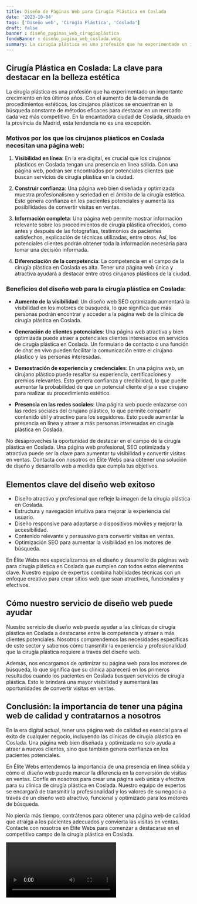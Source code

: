 ```yaml
---
title: Diseño de Páginas Web para Cirugía Plástica en Coslada
date: '2023-10-04'
tags: ['Diseño web', 'Cirugía Plástica', 'Coslada']
draft: false
banner : diseño_paginas_web_cirugíaplástica
fondoBanner : diseño_pagina_web_coslada.webp
summary: La cirugía plástica es una profesión que ha experimentado un importante crecimiento en los últimos años. Con el aumento de la demanda de procedimientos estéticos, los cirujanos plásticos se encuentran en la búsqueda constante de métodos eficaces para destacar en un mercado cada vez más competitivo. En la encantadora ciudad de Coslada, situada en la provincia de Madrid, esta tendencia no es una excepción. 
---
```


## Cirugía Plástica en Coslada: La clave para destacar en la belleza estética

La cirugía plástica es una profesión que ha experimentado un importante crecimiento en los últimos años. Con el aumento de la demanda de procedimientos estéticos, los cirujanos plásticos se encuentran en la búsqueda constante de métodos eficaces para destacar en un mercado cada vez más competitivo. En la encantadora ciudad de Coslada, situada en la provincia de Madrid, esta tendencia no es una excepción. 

### Motivos por los que los cirujanos plásticos en Coslada necesitan una página web:

1. **Visibilidad en línea**: En la era digital, es crucial que los cirujanos plásticos en Coslada tengan una presencia en línea sólida. Con una página web, podrán ser encontrados por potenciales clientes que buscan servicios de cirugía plástica en la ciudad.

2. **Construir confianza**: Una página web bien diseñada y optimizada muestra profesionalismo y seriedad en el ámbito de la cirugía estética. Esto genera confianza en los pacientes potenciales y aumenta las posibilidades de convertir visitas en ventas.

3. **Información completa**: Una página web permite mostrar información relevante sobre los procedimientos de cirugía plástica ofrecidos, como antes y después de las fotografías, testimonios de pacientes satisfechos, explicación de técnicas utilizadas, entre otros. Así, los potenciales clientes podrán obtener toda la información necesaria para tomar una decisión informada.

4. **Diferenciación de la competencia**: La competencia en el campo de la cirugía plástica en Coslada es alta. Tener una página web única y atractiva ayudará a destacar entre otros cirujanos plásticos de la ciudad.

### Beneficios del diseño web para la cirugía plástica en Coslada:

- **Aumento de la visibilidad**: Un diseño web SEO optimizado aumentará la visibilidad en los motores de búsqueda, lo que significa que más personas podrán encontrar y acceder a la página web de la clínica de cirugía plástica en Coslada.

- **Generación de clientes potenciales**: Una página web atractiva y bien optimizada puede atraer a potenciales clientes interesados en servicios de cirugía plástica en Coslada. Un formulario de contacto o una función de chat en vivo pueden facilitar la comunicación entre el cirujano plástico y las personas interesadas.

- **Demostración de experiencia y credenciales**: En una página web, un cirujano plástico puede resaltar su experiencia, certificaciones y premios relevantes. Esto genera confianza y credibilidad, lo que puede aumentar la probabilidad de que un potencial cliente elija a ese cirujano para realizar su procedimiento estético.

- **Presencia en las redes sociales**: Una página web puede enlazarse con las redes sociales del cirujano plástico, lo que permite compartir contenido útil y atractivo para los seguidores. Esto puede aumentar la presencia en línea y atraer a más personas interesadas en cirugía plástica en Coslada.

No desaproveches la oportunidad de destacar en el campo de la cirugía plástica en Coslada. Una página web profesional, SEO optimizada y atractiva puede ser la clave para aumentar tu visibilidad y convertir visitas en ventas. Contacta con nosotros en Élite Webs para obtener una solución de diseño y desarrollo web a medida que cumpla tus objetivos.

<GifSeo />

<Cta />

## Elementos clave del diseño web exitoso

- Diseño atractivo y profesional que refleje la imagen de la cirugía plástica en Coslada.
- Estructura y navegación intuitiva para mejorar la experiencia del usuario.
- Diseño responsive para adaptarse a dispositivos móviles y mejorar la accesibilidad.
- Contenido relevante y persuasivo para convertir visitas en ventas.
- Optimización SEO para aumentar la visibilidad en los motores de búsqueda.

En Élite Webs nos especializamos en el diseño y desarrollo de páginas web para cirugía plástica en Coslada que cumplen con todos estos elementos clave. Nuestro equipo de expertos combina habilidades técnicas con un enfoque creativo para crear sitios web que sean atractivos, funcionales y efectivos.

## Cómo nuestro servicio de diseño web puede ayudar

Nuestro servicio de diseño web puede ayudar a las clínicas de cirugía plástica en Coslada a destacarse entre la competencia y atraer a más clientes potenciales. Nosotros comprendemos las necesidades específicas de este sector y sabemos cómo transmitir la experiencia y profesionalidad que la cirugía plástica requiere a través del diseño web.

Además, nos encargamos de optimizar su página web para los motores de búsqueda, lo que significa que su clínica aparecerá en los primeros resultados cuando los pacientes en Coslada busquen servicios de cirugía plástica. Esto le brindará una mayor visibilidad y aumentará las oportunidades de convertir visitas en ventas.

## Conclusión: la importancia de tener una página web de calidad y contratarnos a nosotros

En la era digital actual, tener una página web de calidad es esencial para el éxito de cualquier negocio, incluyendo las clínicas de cirugía plástica en Coslada. Una página web bien diseñada y optimizada no solo ayuda a atraer a nuevos clientes, sino que también genera confianza en los pacientes potenciales.

En Élite Webs entendemos la importancia de una presencia en línea sólida y cómo el diseño web puede marcar la diferencia en la conversión de visitas en ventas. Confíe en nosotros para crear una página web única y efectiva para su clínica de cirugía plástica en Coslada. Nuestro equipo de expertos se encargará de transmitir la profesionalidad y los valores de su negocio a través de un diseño web atractivo, funcional y optimizado para los motores de búsqueda.

No pierda más tiempo, contrátenos para obtener una página web de calidad que atraiga a los pacientes adecuados y convierta las visitas en ventas. Contacte con nosotros en Élite Webs para comenzar a destacarse en el competitivo campo de la cirugía plástica en Coslada.

<Video />

<CtaBot job='Cirugía Plástica' city='Coslada'/>

<Gmaps query='Coslada+españa+maps' />